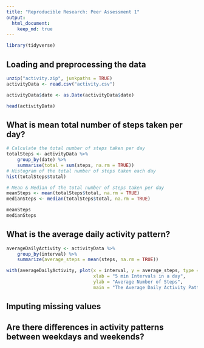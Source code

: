 ```yaml
---
title: "Reproducible Research: Peer Assessment 1"
output: 
  html_document:
    keep_md: true
---
```

```r
library(tidyverse)
```


## Loading and preprocessing the data
```r
unzip("activity.zip", junkpaths = TRUE)
activityData <- read.csv("activity.csv")

activityData$date <- as.Date(activityData$date)

head(activityData)

```



## What is mean total number of steps taken per day?
```r
# Calculate the total number of steps taken per day
totalSteps <- activityData %>%
    group_by(date) %>%
    summarise(total = sum(steps, na.rm = TRUE))
# Histogram of the total number of steps taken each day
hist(totalSteps$total)
```
```r
# Mean & Median of the total number of steps taken per day
meanSteps <- mean(totalSteps$total, na.rm = TRUE)
medianSteps <- median(totalSteps$total, na.rm = TRUE)

meanSteps
medianSteps
```



## What is the average daily activity pattern?
```r
averageDailyActivity <- activityData %>%
    group_by(interval) %>%
    summarize(average_steps = mean(steps, na.rm = TRUE))

with(averageDailyActivity, plot(x = interval, y = average_steps, type = "l",
                                xlab = "5 min Intervals in a day",
                                ylab = "Average Number of Steps", 
                                main = "The Average Daily Activity Pattern"))
```




## Imputing missing values



## Are there differences in activity patterns between weekdays and weekends?
